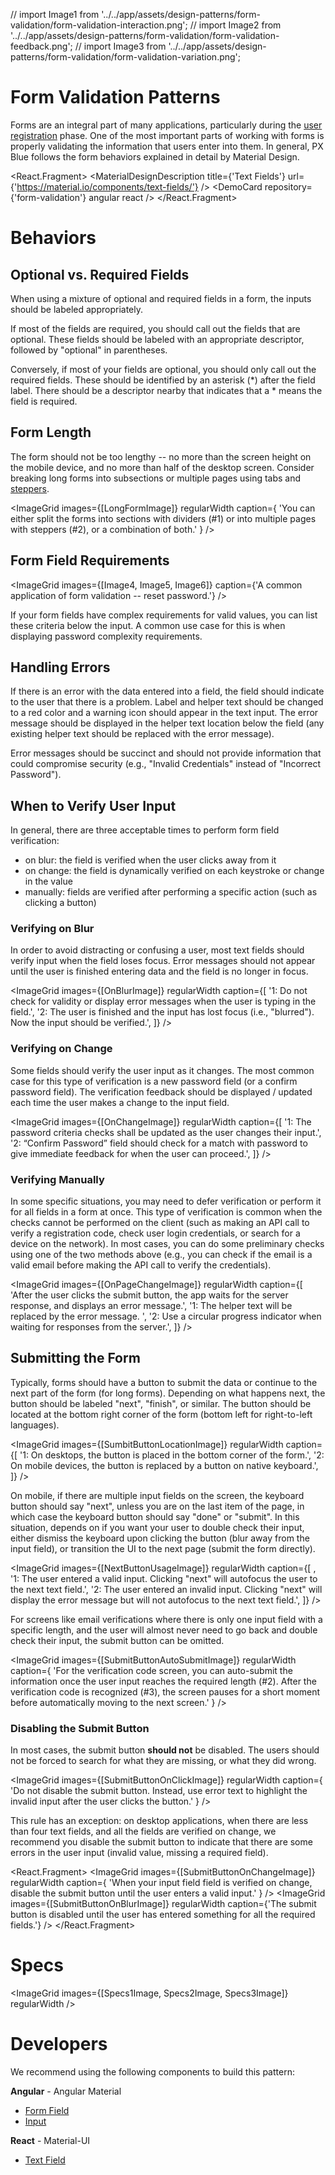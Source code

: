 // import Image1 from '../../app/assets/design-patterns/form-validation/form-validation-interaction.png';
// import Image2 from '../../app/assets/design-patterns/form-validation/form-validation-feedback.png';
// import Image3 from '../../app/assets/design-patterns/form-validation/form-validation-variation.png';


# Form Validation Patterns

<ImageGrid images={[SummaryImage]} regularWidth />

Forms are an integral part of many applications, particularly during the [user registration](/patterns/login) phase. One of the most important parts of working with forms is properly validating the information that users enter into them. In general, PX Blue follows the form behaviors explained in detail by Material Design.

<React.Fragment>
    <MaterialDesignDescription title={'Text Fields'} url={'https://material.io/components/text-fields/'} />
    <DemoCard repository={'form-validation'} angular react />
    <Divider />
</React.Fragment>

# Behaviors

## Optional vs. Required Fields

When using a mixture of optional and required fields in a form, the inputs should be labeled appropriately.

If most of the fields are required, you should call out the fields that are optional. These fields should be labeled with an appropriate descriptor, followed by "optional" in parentheses.

Conversely, if most of your fields are optional, you should only call out the required fields. These should be identified by an asterisk (\*) after the field label. There should be a descriptor nearby that indicates that a \* means the field is required.

## Form Length

The form should not be too lengthy -- no more than the screen height on the mobile device, and no more than half of the desktop screen. Consider breaking long forms into subsections or multiple pages using tabs and [steppers](/patterns/steppers).

<ImageGrid
    images={[LongFormImage]}
    regularWidth
    caption={
        'You can either split the forms into sections with dividers (#1) or into multiple pages with steppers (#2), or a combination of both.'
    }
/>

## Form Field Requirements

<ImageGrid images={[Image4, Image5, Image6]} caption={'A common application of form validation -- reset password.'} />

If your form fields have complex requirements for valid values, you can list these criteria below the input. A common use case for this is when displaying password complexity requirements.

## Handling Errors

If there is an error with the data entered into a field, the field should indicate to the user that there is a problem. Label and helper text should be changed to a red color and a warning icon should appear in the text input. The error message should be displayed in the helper text location below the field (any existing helper text should be replaced with the error message).

Error messages should be succinct and should not provide information that could compromise security (e.g., "Invalid Credentials" instead of "Incorrect Password").

## When to Verify User Input

In general, there are three acceptable times to perform form field verification:

-   on blur: the field is verified when the user clicks away from it
-   on change: the field is dynamically verified on each keystroke or change in the value
-   manually: fields are verified after performing a specific action (such as clicking a button)

### Verifying on Blur

In order to avoid distracting or confusing a user, most text fields should verify input when the field loses focus. Error messages should not appear until the user is finished entering data and the field is no longer in focus.

<ImageGrid
    images={[OnBlurImage]}
    regularWidth
    caption={[
        '1: Do not check for validity or display error messages when the user is typing in the field.',
        '2: The user is finished and the input has lost focus (i.e., "blurred"). Now the input should be verified.',
    ]}
/>

### Verifying on Change

Some fields should verify the user input as it changes. The most common case for this type of verification is a new password field (or a confirm password field). The verification feedback should be displayed / updated each time the user makes a change to the input field.

<ImageGrid
    images={[OnChangeImage]}
    regularWidth
    caption={[
        '1: The password criteria checks shall be updated as the user changes their input.',
        '2: “Confirm Password” field should check for a match with password to give immediate feedback for when the user can proceed.',
    ]}
/>

### Verifying Manually

In some specific situations, you may need to defer verification or perform it for all fields in a form at once. This type of verification is common when the checks cannot be performed on the client (such as making an API call to verify a registration code, check user login credentials, or search for a device on the network). In most cases, you can do some preliminary checks using one of the two methods above (e.g., you can check if the email is a valid email before making the API call to verify the credentials).

<ImageGrid
    images={[OnPageChangeImage]}
    regularWidth
    caption={[
        'After the user clicks the submit button, the app waits for the server response, and displays an error message.',
        '1: The helper text will be replaced by the error message. ',
        '2: Use a circular progress indicator when waiting for responses from the server.',
    ]}
/>

## Submitting the Form

Typically, forms should have a button to submit the data or continue to the next part of the form (for long forms). Depending on what happens next, the button should be labeled "next", "finish", or similar. The button should be located at the bottom right corner of the form (bottom left for right-to-left languages).

<ImageGrid
    images={[SumbitButtonLocationImage]}
    regularWidth
    caption={[
        '1: On desktops, the button is placed in the bottom corner of the form.',
        '2: On mobile devices, the button is replaced by a button on native keyboard.',
    ]}
/>

On mobile, if there are multiple input fields on the screen, the keyboard button should say "next", unless you are on the last item of the page, in which case the keyboard button should say "done" or "submit". In this situation, depends on if you want your user to double check their input, either dismiss the keyboard upon clicking the button (blur away from the input field), or transition the UI to the next page (submit the form directly).

<ImageGrid
    images={[NextButtonUsageImage]}
    regularWidth
    caption={[
        ,
        '1: The user entered a valid input. Clicking "next" will autofocus the user to the next text field.',
        '2: The user entered an invalid input. Clicking "next" will display the error message but will not autofocus to the next text field.',
    ]}
/>

For screens like email verifications where there is only one input field with a specific length, and the user will almost never need to go back and double check their input, the submit button can be omitted.

<ImageGrid
    images={[SubmitButtonAutoSubmitImage]}
    regularWidth
    caption={
        'For the verification code screen, you can auto-submit the information once the user input reaches the required length (#2). After the verification code is recognized (#3), the screen pauses for a short moment before automatically moving to the next screen.'
    }
/>

### Disabling the Submit Button

In most cases, the submit button **should not** be disabled. The users should not be forced to search for what they are missing, or what they did wrong.

<ImageGrid
    images={[SubmitButtonOnClickImage]}
    regularWidth
    caption={
        'Do not disable the submit button. Instead, use error text to highlight the invalid input after the user clicks the button.'
    }
/>

This rule has an exception: on desktop applications, when there are less than four text fields, and all the fields are verified on change, we recommend you disable the submit button to indicate that there are some errors in the user input (invalid value, missing a required field).

<React.Fragment>
    <ImageGrid
        images={[SubmitButtonOnChangeImage]}
        regularWidth
        caption={
            'When your input field field is verified on change, disable the submit button until the user enters a valid input.'
        }
    />
    <ImageGrid
        images={[SubmitButtonOnBlurImage]}
        regularWidth
        caption={'The submit button is disabled until the user has entered something for all the required fields.'}
    />
</React.Fragment>
<Divider />

# Specs

<ImageGrid images={[Specs1Image, Specs2Image, Specs3Image]} regularWidth />
<Divider />

# Developers

We recommend using the following components to build this pattern:

**Angular** - Angular Material

-   [Form Field](https://material.angular.io/components/form-field/overview)
-   [Input](https://material.angular.io/components/input/overview)

**React** - Material-UI

-   [Text Field](https://material-ui.com/components/text-fields/#text-field)
